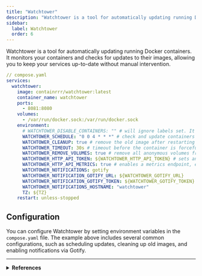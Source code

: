 ```yaml
---
title: "Watchtower"
description: "Watchtower is a tool for automatically updating running Docker containers."
sidebar:
  label: Watchtower
  order: 6
---
```


Watchtower is a tool for automatically updating running Docker containers. It monitors your containers and checks for updates to their images, allowing you to keep your services up-to-date without manual intervention.

```yaml
// compose.yaml
services:
  watchtower:
    image: containrrr/watchtower:latest
    container_name: watchtower
    ports:
      - 8081:8080
    volumes:
      - /var/run/docker.sock:/var/run/docker.sock
    environment:
      # WATCHTOWER_DISABLE_CONTAINERS: "" # will ignore labels set. It is worth checking out labels as that can be a more scalabe solution (automatic)
      WATCHTOWER_SCHEDULE: "0 0 4 * * *" # check and update containers daily at 4:00 AM
      WATCHTOWER_CLEANUP: true # remove the old image after restarting a container with a new image
      WATCHTOWER_TIMEOUT: 30s # timeout before the container is forcefully stopped. When set, this option will change the default (10s) wait time to the given value
      WATCHTOWER_REMOVE_VOLUMES: true # remove all anonymous volumes from the container before restarting with a new image. Named volumes will not be removed!
      WATCHTOWER_HTTP_API_TOKEN: ${WATCHTOWER_HTTP_API_TOKEN} # sets an authentication token to HTTP API requests
      WATCHTOWER_HTTP_API_METRICS: true # enables a metrics endpoint, exposing prometheus metrics via HTTP. See Metrics for details.
      WATCHTOWER_NOTIFICATIONS: gotify
      WATCHTOWER_NOTIFICATION_GOTIFY_URL: ${WATCHTOWER_GOTIFY_URL}
      WATCHTOWER_NOTIFICATION_GOTIFY_TOKEN: ${WATCHTOWER_GOTIFY_TOKEN}
      WATCHTOWER_NOTIFICATIONS_HOSTNAME: "watchtower"
      TZ: ${TZ}
    restart: unless-stopped
```

## Configuration

You can configure Watchtower by setting environment variables in the `compose.yaml` file. The example above includes several common configurations, such as scheduling updates, cleaning up old images, and enabling notifications via Gotify.

---

<details>
  <summary>
    <strong>References</strong>
  </summary>

  <ul>
    <li><a href="https://containrrr.dev/watchtower/" target="_blank" rel="noopener noreferrer">Watchtower</a></li>
    <li><a href="https://www.youtube.com/watch?v=mSSlrRgSAP4" target="_blank" rel="noopener noreferrer">Watchtower - Update Docker Containers Automatically</a></li>
    <li><a href="https://www.youtube.com/watch?v=YVEe5ZrmA9k" target="_blank" rel="noopener noreferrer">Automatic Container Updates - Watchtower Docker GitOps</a></li>
  </ul>
</details>

